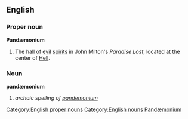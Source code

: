 ==English==
===Proper noun===
'''Pandæmonium'''
[[Category:English proper nouns]]
# The hall of [[evil]] [[spirits]] in John Milton's ''Paradise Lost'', located at the center of [[Hell]].

===Noun===
'''pandæmonium'''
[[Category:English nouns]]
# ''archaic spelling of [[pandemonium]]''

[[Category:English words spelled with diacritics or ligatures|Pandæmonium]]